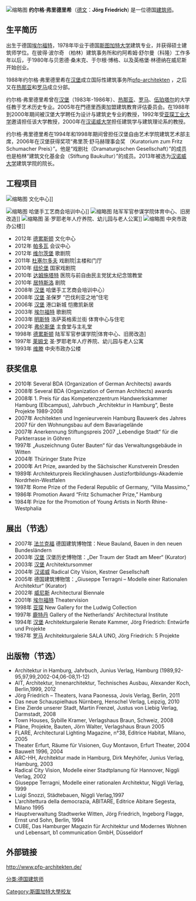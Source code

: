 [[File:FOTO_Jörg_Friedrich_(Architekt).jpg|缩略图]]
'''约尔格·弗里德里希'''（[[德文|德文]]：'''Jörg Friedrich''') 是一位德国[[建筑师|建筑师]]。

== 生平简历 ==

出生于德国[[埃尔福特|埃尔福特]]，1978年毕业于德国[[斯图加特大学|斯图加特大学]]建筑专业，并获得硕士建筑师学位。在彼得·波尔奇 （柏林）建筑事务所和约阿希姆·舒尔曼（科隆）工作多年以后，于1980年与贝恩德·桑末克、于尔根·博格、以及英格堡·林德纳在威尼斯开始创业。

1988年约尔格·弗里德里希在[[汉堡|汉堡]]成立国际性建筑事务所[http://www.pfp-architekten.de/ pfp-architekten] {{Wayback|url=http://www.pfp-architekten.de/ |date=20210416225626 }}，之后又在[[热那亚|热那亚]]和[[罗马|罗马]]成立分部。

约尔格·弗里德里希曾在[[汉堡|汉堡]]（1983年-1986年）、[[热那亚|热那亚]]、[[罗马|罗马]]、[[伍珀塔尔|伍珀塔尔]]的大学任教于艺术历史专业。2005年在門德里西奧加盟建筑教育评估委员会。在1988年到2000年期间被汉堡大学聘任为设计与建筑史专业的教授，1992年受[[亚琛工业大学|亚琛工业大学]]邀请担任该大学教授，2000年在[[汉诺威大学|汉诺威大学]]担任建筑学与建筑理论系的教授。

约尔格·弗里德里希在1994年和1998年期间曾担任汉堡自由艺术学院建筑艺术部主席，2006年在汉堡获得奖项“弗里茨·舒马赫理事会奖 （Kuratorium zum Fritz Schumacher Preis）”。他是“戏剧社（Dramaturgischen Gesellschaft）”的成员也是柏林“建筑文化基金会（Stiftung Baukultur）”的成员。2013年被选为[[汉诺威大学|汉诺威大学]]建筑学院的院长。


== 工程项目 ==
[[File:Kulturkraftwerk_Mitte_Dresden.jpg|缩略图]] 文化中心]]

[[File:Kompetenzzentrum_der_Handwerkskammer_Hamburg_in_Hamburg-Harburg.jpg|缩略图]] 哈堡手工艺商会培训中心]]
[[File:Fortbildungsakademie_und_Sportzentrum_der_Offizierschule_des_Heeres_in_Dresden.jpg|缩略图]] 陆军军官参谋学院体育中心、旧房改造]]
[[File:Altenpflegezentrum,_Kindergarten_und_Altenwohnanlage_des_St.-Loyen-Vereins_in_Lemgo.jpg|缩略图]] 圣·罗耶老年人疗养院、幼儿园与老人公寓]]
[[File:Hauptverwaltung_der_Stadtwerke_in_Witten.jpg|缩略图]] 中央市政办公楼]]

*2012年 [[德累斯顿|德累斯顿]] 文化中心
*2012年 [[帕多瓦|帕多瓦]] 会议中心
*2012年 [[维尔茨堡|维尔茨堡]] 歌剧院
*2011年 [[杜塞尔多夫|杜塞尔多夫]] 戏剧院|主楼和门厅
*2010年 [[纽伦堡|纽伦堡]] 国家戏剧院
*2010年 [[达姆施塔特|达姆施塔特]] 医院与前自由民主党犹太纪念馆教堂
*2010年 [[居特斯洛|居特斯洛]] 剧院
*2008年 [[汉堡|汉堡]] 哈堡手工艺商会培训中心）
*2008年 [[汉堡|汉堡]] 圣保罗 “巴伐利亚之地”住宅
*2006年 [[汉堡|汉堡]] 港口新城 恺撒凯新居
*2003年 [[埃尔福特|埃尔福特]] 歌剧院
*2003年 [[明斯特|明斯特]] 洛萨英格索兰街 体育中心与住宅
*2002年 [[弗伦斯堡|弗伦斯堡]] 主食堂与主礼堂 
*1998年 [[德累斯顿|德累斯顿]] 陆军军官参谋学院|体育中心、旧房改造]
*1997年 [[莱姆戈|莱姆戈]] 圣·罗耶老年人疗养院、幼儿园与老人公寓
*1993年 [[维滕|维滕]] 中央市政办公楼

== 获奖信息 ==



*2010年  Several BDA (Organization of German Architects) awards 
*2008年  Several BDA (Organization of German Architects) awards 
*2008年  1. Preis für das Kompetenzzentrum Handwerkskammer Hamburg (Elbcampus), Jahrbuch „Architektur in Hamburg“, Beste Projekte 1989-2008
*2007年  Architekten und Ingenieurverein Hamburg Bauwerk des Jahres 2007 für den  Wohnungsbau auf dem Bavariagelände
*2007年  Anerkennung Stiftungspreis 2007 „Lebendige Stadt“ für die Parkterrasse in Göhren 
*1997年  „Auszeichnung Guter Bauten“ für das Verwaltungsgebäude in Witten
*2004年  Thüringer State Prize
*2000年  Art Prize, awarded by the Sächsischer Kunstverein Dresden 
*1989年  Architekturpreis Recklinghausen Justizfortbildungs-Akademie Nordrhein-Westfalen
*1987年  Rome Prize of the Federal Republic of Germany, “Villa Massimo,”
*1986年  Promotion Award “Fritz Schumacher Prize,” Hamburg
*1984年  Prize for the Promotion of Young Artists in North Rhine-Westphalia


== 展出（节选） ==

*2007年 [[法兰克福|法兰克福]] 德国建筑博物馆：Neue Bauland, Bauen in den neuen Bundesländern
*2003年 [[汉堡|汉堡]] 汉堡历史博物馆：„Der Traum der Stadt am Meer“ (Kurator)
*2003年 [[汉堡|汉堡]] Architektursommer
*2004年 [[汉诺威|汉诺威]] Radical City Vision, Kestner Gesellschaft
*2005年 德国建筑博物馆：„Giuseppe Terragni – Modelle einer Rationalen Architektur“ (Kurator)
*2002年 [[威尼斯|威尼斯]] Architectural Biennale 
*2001年 [[埃尔福特|埃尔福特]] Theatervision
*1998年 [[亚琛|亚琛]] New Gallery for the Ludwig Collection 
*1997年 [[鹿特丹|鹿特丹]] Gallery of the Netherlands’ Architectural Institute
*1994年 [[汉堡|汉堡]] Architekturgalerie Renate Kammer, Jörg Friedrich: Entwürfe und Projekte
*1987年 [[罗马|罗马]] Architekturgalerie SALA UNO, Jörg Friedrich: 5 Projekte


== 出版物（节选） ==

*Architektur in Hamburg, Jahrbuch, Junius Verlag, Hamburg (1989,92-95,97,99,2002-04,06-08,11-12)
*AIT, Architektur, Innenarchitektur, Technisches Ausbau, Alexander Koch, Berlin,1999, 2012
*Jörg Friedrich – Theaters, Ivana Paonessa, Jovis Verlag, Berlin, 2011
*Das neue Schauspielhaus Nürnberg, Henschel Verlag, Leipzig, 2010
*Eine Zierde unserer Stadt, Martin Frenzel, Justus von Liebig Verlag, Darmstadt, 2008
*Town Houses, Sybille Kramer, Verlagshaus Braun, Schweiz, 2008
*Pläne, Projekte, Bauten, Jörn Walter, Verlagshaus Braun 2005
*FLARE, Architectural Lighting Magazine, n°38, Editrice Habitat, Milano, 2005
*Theater Erfurt, Räume für Visionen, Guy Montavon,  Erfurt Theater, 2004
*Bauwelt 1996, 2004
*ARC-HH, Architektur made in Hamburg, Dirk Meyhöfer, Junius Verlag, Hamburg, 2003
*Radical City Vision, Modelle einer Stadtplanung für Hannover, Niggli Verlag, 2002
*Giuseppe Terragni, Modelle einer rationalen Architektur, Niggli Verlag, 1999
*Luigi Snozzi, Städtebauen, Niggli Verlag,1997
*L’architettura della democrazia, ABITARE, Editrice Abitare Segesta, Milano 1995
*Hauptverwaltung Stadtwerke Witten, Jörg Friedrich, Ingeborg Flagge, Ernst und Sohn, Berlin, 1994
*CUBE, Das Hamburger Magazin für Architektur und Modernes Wohnen und Lebensart, b1 communication GmbH, Düsseldorf

== 外部链接 ==
http://www.pfp-architekten.de/ {{Wayback|url=http://www.pfp-architekten.de/ |date=20210416225626 }}

{{DEFAULTSORT: Friedrich, Jörg}}
[[分类:德国建筑师|分类:德国建筑师]]
[[Category:斯圖加特大學校友|Category:斯圖加特大學校友]]